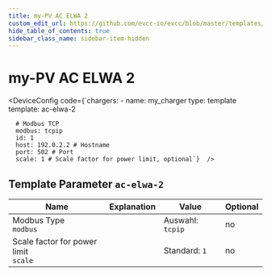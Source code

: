 ```yaml
---
title: my-PV AC ELWA 2
custom_edit_url: https://github.com/evcc-io/evcc/blob/master/templates/definition/charger/ac-elwa-2.yaml
hide_table_of_contents: true
sidebar_class_name: sidebar-item-hidden
---
```



# my-PV AC ELWA 2

<div className="device-detail-container">
  <div className="device-detail-content">
    <DeviceFeatures features="sponsorship" />

<DeviceConfig code={`chargers:
    - name: my_charger
      type: template
      template: ac-elwa-2
      
      # Modbus TCP
      modbus: tcpip
      id: 1
      host: 192.0.2.2 # Hostname
      port: 502 # Port
      scale: 1 # Scale factor for power limit, optional`}  />
  </div>
  <div className="device-detail-icon">
    <evcc-icon
      type="charger"
      name="my-pv-ac-elwa-2"
      size="400px"
      alt="my-PV AC ELWA 2"
      className="device-detail-icon-img"
    ></evcc-icon>
  </div>
</div>

## Template Parameter `ac-elwa-2`

| Name | Explanation | Value | Optional |
|-----------|-------------|-------|----------|
| Modbus Type<br/>`modbus` |  | Auswahl: `tcpip` | no |
| Scale factor for power limit<br/>`scale` |  | Standard: `1` | no |

<SponsorshipRequired />

